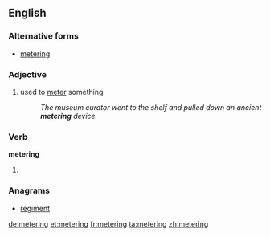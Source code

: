 ==English==

===Alternative forms===
* [[metering]]

===Adjective===
{{en-adj|-}}

# used to [[meter]] something
#: ''The museum curator went to the shelf and pulled down an ancient '''metering''' device.''

===Verb===
'''metering'''

# {{present participle of|meter}}

===Anagrams===
* [[regiment#English|regiment]]

[[de:metering]]
[[et:metering]]
[[fr:metering]]
[[ta:metering]]
[[zh:metering]]